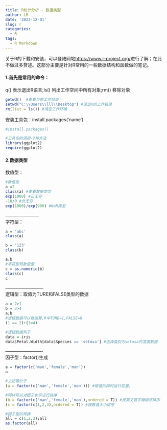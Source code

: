 ```yaml
---
title: R统计分析 - 数据类型
author: LM
date: '2022-12-01'
slug: r
categories:
  - R
tags:
  - R Markdown
---
```


关于R的下载和安装，可以登陆网站<https://www.r-project.org/>进行了解；在此不做过多赘述。这部分主要是针对R常用的一些数据结构和函数做的笔记。\

#### 1.首先是常用的命令：\
q() 表示退出R语言;ls() 列出工作空间中所有对象;rm() 移除对象

```r
getwd()  #查看当前工作目录
setwd("C:\\Users\\lll\\Desktop") #设定R的工作目录
rm(list = ls()) #清空工作环境
```

安装工具包：install.packages('name')

```r
#install.packages()

#工具包的调用-2种方法
library(ggplot2)
require(ggplot2)
```

#### 2.数据类型\ 
数值型：

```r
#数值型
a =2
class(a) #查看数据类型
exp(1000) #正无穷
-10/0 #负无穷
exp(1000)/exp(900) #NaN类型
```

-----------------------\
字符型：

```r
a = 'abc'
class(a)

b = '123'
class(b)

a;b
#字符型转数值型
c = as.numeric(b)
class(c)
c
```

--------------------------\
逻辑型：取值为TURE和FALSE类型的数据

```r
a = 2>1
b = 3>4
a;b
#逻辑数据可以做运算,R中TURE=1,FALSE=0
(1 == 2)+(3<4)

#逻辑数据列子
data = iris
data$Petal.Width[data$Species == 'setosa'] #选择类别为setosa的宽度数据
```

-------------------------\
因子型：factor()生成

```r
a = factor(c('man','female','man'))
a

#上述等价于
(a = factor(c('man','female','man'))) #赋值的同时运行变量。

#同样可以对因子水平进行排序
(b = factor(c('man','female','man'),ordered = T)) #按英文首字母顺序排序
(c = factor(c(1,2,3),ordered = T)) #按数值大小排序

#因子型的转换
all = c(1,2,3);all
as.factor(all)

```


